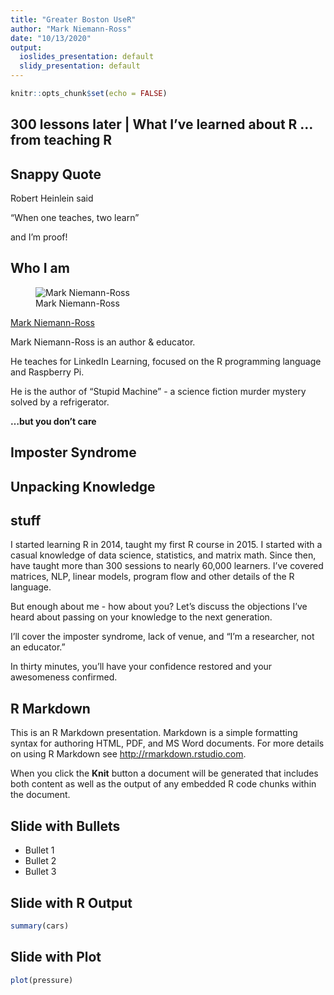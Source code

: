 ```yaml
---
title: "Greater Boston UseR"
author: "Mark Niemann-Ross"
date: "10/13/2020"
output:
  ioslides_presentation: default
  slidy_presentation: default
---
```


```r
knitr::opts_chunk$set(echo = FALSE)
```
 
## 300 lessons later | What I've learned about R ... from teaching R


## Snappy Quote

Robert Heinlein said 

"When one teaches, two learn" 


and I'm proof! 
 
## Who I am

![Mark Niemann-Ross](https://i2.wp.com/niemannross.com/wp-content/uploads/2018/08/cropped-mnr-in-japan-smaller.jpg)

[Mark Niemann-Ross](https://www.linkedin.com/in/markniemannross/)

Mark Niemann-Ross is an author & educator. 

He teaches for LinkedIn Learning, focused on the R programming language and Raspberry Pi. 

He is the author of "Stupid Machine" - a science fiction murder mystery solved by a refrigerator.

**...but you don't care**

## Imposter Syndrome

## Unpacking Knowledge 

## stuff

I started learning R in 2014, taught my first R course in 2015. I started with a casual knowledge of data science, statistics, and matrix math. Since then, have taught more than 300 sessions to nearly 60,000 learners. I've covered matrices, NLP, linear models, program flow and other details of the R language. 

 But enough about me - how about you? Let's discuss the objections I've heard about passing on your knowledge to the next generation. 

I'll cover the imposter syndrome, lack of venue, and "I'm a researcher, not an educator." 

In thirty minutes, you'll have your confidence restored and your awesomeness confirmed. 



## R Markdown

This is an R Markdown presentation. Markdown is a simple formatting syntax for authoring HTML, PDF, and MS Word documents. For more details on using R Markdown see <http://rmarkdown.rstudio.com>.

When you click the **Knit** button a document will be generated that includes both content as well as the output of any embedded R code chunks within the document.

## Slide with Bullets

- Bullet 1
- Bullet 2
- Bullet 3

## Slide with R Output

```r
summary(cars)
```

## Slide with Plot

```r
plot(pressure)
```
